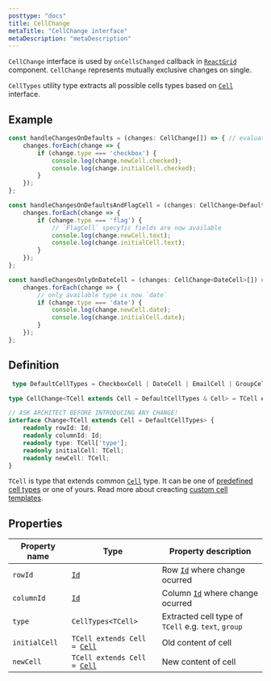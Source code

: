 ```yaml
---
posttype: "docs"
title: CellChange
metaTitle: "CellChange interface"
metaDescription: "metaDescription"
---
```


`CellChange` interface is used by `onCellsChanged` callback in [`ReactGrid`](link) component. `CellChange` represents 
mutually exclusive changes  on single.

`CellTypes` utility type extracts all possible cells types based on [`Cell`](link) interface.

## Example

```ts
const handleChangesOnDefaults = (changes: CellChange[]) => { // evaluates as `Change<TextCell> | Change<Datecell> | ...`
    changes.forEach(change => {
        if (change.type === 'checkbox') {
            console.log(change.newCell.checked);
            console.log(change.initialCell.checked);
        }
    });
};

const handleChangesOnDefaultsAndFlagCell = (changes: CellChange<DefaultCellTypes | FlagCell>[]) => { // evaluates as `Change<TextCell> | Change<Datecell> | ... | Change<FlagCell>`
    changes.forEach(change => {
        if (change.type === 'flag') {
            // `FlagCell` specyfic fields are now available
            console.log(change.newCell.text);
            console.log(change.initialCell.text);
        }
    });
};

const handleChangesOnlyOnDateCell = (changes: CellChange<DateCell>[]) => { // evaluates as `Change<DateCell>`
    changes.forEach(change => {
        // only available type is now `date`
        if (change.type === 'date') {
            console.log(change.newCell.date);
            console.log(change.initialCell.date);
        }
    });
};
```

## Definition

```ts
 type DefaultCellTypes = CheckboxCell | DateCell | EmailCell | GroupCell | HeaderCell | NumberCell | TextCell | TimeCell;

type CellChange<TCell extends Cell = DefaultCellTypes & Cell> = TCell extends Cell ? Change<TCell> : never;

// ASK ARCHITECT BEFORE INTRODUCING ANY CHANGE!
interface Change<TCell extends Cell = DefaultCellTypes> {
    readonly rowId: Id;
    readonly columnId: Id;
    readonly type: TCell['type'];
    readonly initialCell: TCell;
    readonly newCell: TCell;
}
```

`TCell` is type that extends common [`Cell`](link) type. It can be one of [predefined cell types](link) or one of yours. 
Read more about creacting [custom cell templates](link).

## Properties

| Property name     | Type                                      | Property description | 
| ------------      | -------------                             | -------------------- |
| `rowId`           | [`Id`](link)                              | Row [`Id`](link) where change ocurred | 
| `columnId`        | [`Id`](link)                              | Column [`Id`](link) where change ocurred | 
| `type`            | `CellTypes<TCell>`                        | Extracted cell type of `TCell` e.g. `text`, `group` | 
| `initialCell`     | `TCell extends Cell = `[`Cell`](link)     | Old content of cell | 
| `newCell`         | `TCell extends Cell = `[`Cell`](link)     | New content of cell | 